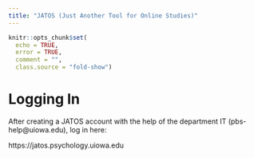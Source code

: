```yaml
---
title: "JATOS (Just Another Tool for Online Studies)"
---
```


```r
knitr::opts_chunk$set(
  echo = TRUE,
  error = TRUE,
  comment = "",
  class.source = "fold-show")
```

# Logging In

After creating a JATOS account with the help of the department IT (pbs-help@uiowa.edu), log in here:

https://jatos.psychology.uiowa.edu

